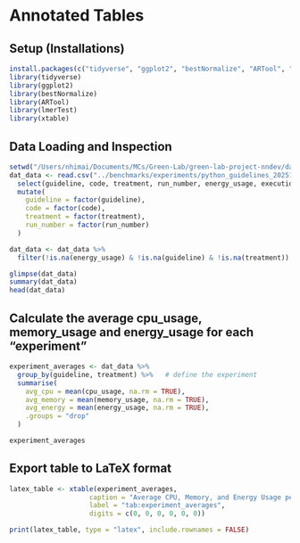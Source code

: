 # Annotated Tables

## Setup (Installations)
```r
install.packages(c("tidyverse", "ggplot2", "bestNormalize", "ARTool", "lmerTest", "xtable"))
library(tidyverse)
library(ggplot2)
library(bestNormalize)
library(ARTool)
library(lmerTest)
library(xtable)
```

## Data Loading and Inspection

```r
setwd("/Users/nhimai/Documents/MCs/Green-Lab/green-lab-project-nndev/data-analysis")
dat_data <- read.csv("../benchmarks/experiments/python_guidelines_20251015_152255/run_table.csv") %>%
  select(guideline, code, treatment, run_number, energy_usage, execution_time, cpu_usage, memory_usage) %>%
  mutate(
    guideline = factor(guideline),
    code = factor(code),
    treatment = factor(treatment),
    run_number = factor(run_number)
  )

dat_data <- dat_data %>%
  filter(!is.na(energy_usage) & !is.na(guideline) & !is.na(treatment))

glimpse(dat_data)
summary(dat_data)
head(dat_data)
```

## Calculate the average cpu_usage, memory_usage and energy_usage for each "experiment"
```r
experiment_averages <- dat_data %>%
  group_by(guideline, treatment) %>%   # define the experiment
  summarise(
    avg_cpu = mean(cpu_usage, na.rm = TRUE),
    avg_memory = mean(memory_usage, na.rm = TRUE),
    avg_energy = mean(energy_usage, na.rm = TRUE),
    .groups = "drop"
  )

experiment_averages
```

## Export table to LaTeX format
```r
latex_table <- xtable(experiment_averages,
                    caption = "Average CPU, Memory, and Energy Usage per Experiment",
                    label = "tab:experiment_averages",
                    digits = c(0, 0, 0, 0, 0, 0))

print(latex_table, type = "latex", include.rownames = FALSE)
```